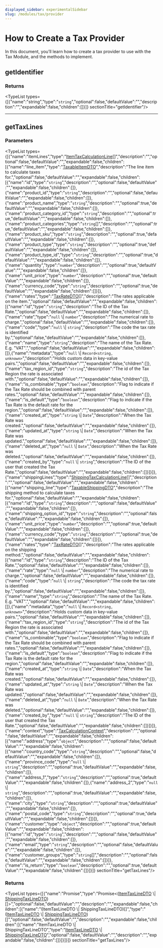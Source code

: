 ```yaml
---
displayed_sidebar: experimentalSidebar
slug: /modules/tax/provider
---
```



# How to Create a Tax Provider

In this document, you’ll learn how to create a tax provider to use with the Tax Module, and the methods to implement.

## getIdentifier

### Returns

<TypeList types={[{"name":"string","type":"`string`","optional":false,"defaultValue":"","description":"","expandable":false,"children":[]}]}  sectionTitle="getIdentifier"/>

___

## getTaxLines

### Parameters

<TypeList types={[{"name":"itemLines","type":"[ItemTaxCalculationLine](../types/tax_provider.ItemTaxCalculationLine.mdx)[]","description":"","optional":false,"defaultValue":"","expandable":false,"children":[{"name":"line_item","type":"[TaxableItemDTO](../../types/TaxTypes/interfaces/types.TaxTypes.TaxableItemDTO.mdx)","description":"The line item to calculate taxes for.","optional":false,"defaultValue":"","expandable":false,"children":[{"name":"id","type":"`string`","description":"","optional":false,"defaultValue":"","expandable":false,"children":[]},{"name":"product_id","type":"`string`","description":"","optional":false,"defaultValue":"","expandable":false,"children":[]},{"name":"product_name","type":"`string`","description":"","optional":true,"defaultValue":"","expandable":false,"children":[]},{"name":"product_category_id","type":"`string`","description":"","optional":true,"defaultValue":"","expandable":false,"children":[]},{"name":"product_categories","type":"`string`[]","description":"","optional":true,"defaultValue":"","expandable":false,"children":[]},{"name":"product_sku","type":"`string`","description":"","optional":true,"defaultValue":"","expandable":false,"children":[]},{"name":"product_type","type":"`string`","description":"","optional":true,"defaultValue":"","expandable":false,"children":[]},{"name":"product_type_id","type":"`string`","description":"","optional":true,"defaultValue":"","expandable":false,"children":[]},{"name":"quantity","type":"`number`","description":"","optional":true,"defaultValue":"","expandable":false,"children":[]},{"name":"unit_price","type":"`number`","description":"","optional":true,"defaultValue":"","expandable":false,"children":[]},{"name":"currency_code","type":"`string`","description":"","optional":true,"defaultValue":"","expandable":false,"children":[]}]},{"name":"rates","type":"[TaxRateDTO](../../types/TaxTypes/interfaces/types.TaxTypes.TaxRateDTO.mdx)[]","description":"The rates applicable on the item.","optional":false,"defaultValue":"","expandable":false,"children":[{"name":"id","type":"`string`","description":"The ID of the Tax Rate.","optional":false,"defaultValue":"","expandable":false,"children":[]},{"name":"rate","type":"`null` \\| `number`","description":"The numerical rate to charge.","optional":false,"defaultValue":"","expandable":false,"children":[]},{"name":"code","type":"`null` \\| `string`","description":"The code the tax rate is identified by.","optional":false,"defaultValue":"","expandable":false,"children":[]},{"name":"name","type":"`string`","description":"The name of the Tax Rate. E.g. \"VAT\".","optional":false,"defaultValue":"","expandable":false,"children":[]},{"name":"metadata","type":"`null` \\| `Record<string, unknown>`","description":"Holds custom data in key-value pairs.","optional":false,"defaultValue":"","expandable":false,"children":[]},{"name":"tax_region_id","type":"`string`","description":"The id of the Tax Region the rate is associated with.","optional":false,"defaultValue":"","expandable":false,"children":[]},{"name":"is_combinable","type":"`boolean`","description":"Flag to indicate if the Tax Rate should be combined with parent rates.","optional":false,"defaultValue":"","expandable":false,"children":[]},{"name":"is_default","type":"`boolean`","description":"Flag to indicate if the Tax Rate is the default rate for the region.","optional":false,"defaultValue":"","expandable":false,"children":[]},{"name":"created_at","type":"`string` \\| `Date`","description":"When the Tax Rate was created.","optional":false,"defaultValue":"","expandable":false,"children":[]},{"name":"updated_at","type":"`string` \\| `Date`","description":"When the Tax Rate was updated.","optional":false,"defaultValue":"","expandable":false,"children":[]},{"name":"deleted_at","type":"`null` \\| `Date`","description":"When the Tax Rate was deleted.","optional":false,"defaultValue":"","expandable":false,"children":[]},{"name":"created_by","type":"`null` \\| `string`","description":"The ID of the user that created the Tax Rate.","optional":false,"defaultValue":"","expandable":false,"children":[]}]}]},{"name":"shippingLines","type":"[ShippingTaxCalculationLine](../types/tax_provider.ShippingTaxCalculationLine.mdx)[]","description":"","optional":false,"defaultValue":"","expandable":false,"children":[{"name":"shipping_line","type":"[TaxableShippingDTO](../../types/TaxTypes/interfaces/types.TaxTypes.TaxableShippingDTO.mdx)","description":"The shipping method to calculate taxes for.","optional":false,"defaultValue":"","expandable":false,"children":[{"name":"id","type":"`string`","description":"","optional":false,"defaultValue":"","expandable":false,"children":[]},{"name":"shipping_option_id","type":"`string`","description":"","optional":false,"defaultValue":"","expandable":false,"children":[]},{"name":"unit_price","type":"`number`","description":"","optional":true,"defaultValue":"","expandable":false,"children":[]},{"name":"currency_code","type":"`string`","description":"","optional":true,"defaultValue":"","expandable":false,"children":[]}]},{"name":"rates","type":"[TaxRateDTO](../../types/TaxTypes/interfaces/types.TaxTypes.TaxRateDTO.mdx)[]","description":"The rates applicable on the shipping method.","optional":false,"defaultValue":"","expandable":false,"children":[{"name":"id","type":"`string`","description":"The ID of the Tax Rate.","optional":false,"defaultValue":"","expandable":false,"children":[]},{"name":"rate","type":"`null` \\| `number`","description":"The numerical rate to charge.","optional":false,"defaultValue":"","expandable":false,"children":[]},{"name":"code","type":"`null` \\| `string`","description":"The code the tax rate is identified by.","optional":false,"defaultValue":"","expandable":false,"children":[]},{"name":"name","type":"`string`","description":"The name of the Tax Rate. E.g. \"VAT\".","optional":false,"defaultValue":"","expandable":false,"children":[]},{"name":"metadata","type":"`null` \\| `Record<string, unknown>`","description":"Holds custom data in key-value pairs.","optional":false,"defaultValue":"","expandable":false,"children":[]},{"name":"tax_region_id","type":"`string`","description":"The id of the Tax Region the rate is associated with.","optional":false,"defaultValue":"","expandable":false,"children":[]},{"name":"is_combinable","type":"`boolean`","description":"Flag to indicate if the Tax Rate should be combined with parent rates.","optional":false,"defaultValue":"","expandable":false,"children":[]},{"name":"is_default","type":"`boolean`","description":"Flag to indicate if the Tax Rate is the default rate for the region.","optional":false,"defaultValue":"","expandable":false,"children":[]},{"name":"created_at","type":"`string` \\| `Date`","description":"When the Tax Rate was created.","optional":false,"defaultValue":"","expandable":false,"children":[]},{"name":"updated_at","type":"`string` \\| `Date`","description":"When the Tax Rate was updated.","optional":false,"defaultValue":"","expandable":false,"children":[]},{"name":"deleted_at","type":"`null` \\| `Date`","description":"When the Tax Rate was deleted.","optional":false,"defaultValue":"","expandable":false,"children":[]},{"name":"created_by","type":"`null` \\| `string`","description":"The ID of the user that created the Tax Rate.","optional":false,"defaultValue":"","expandable":false,"children":[]}]}]},{"name":"context","type":"[TaxCalculationContext](../../types/TaxTypes/interfaces/types.TaxTypes.TaxCalculationContext.mdx)","description":"","optional":false,"defaultValue":"","expandable":false,"children":[{"name":"address","type":"`object`","description":"","optional":false,"defaultValue":"","expandable":false,"children":[{"name":"country_code","type":"`string`","description":"","optional":false,"defaultValue":"","expandable":false,"children":[]},{"name":"province_code","type":"`null` \\| `string`","description":"","optional":true,"defaultValue":"","expandable":false,"children":[]},{"name":"address_1","type":"`string`","description":"","optional":true,"defaultValue":"","expandable":false,"children":[]},{"name":"address_2","type":"`null` \\| `string`","description":"","optional":true,"defaultValue":"","expandable":false,"children":[]},{"name":"city","type":"`string`","description":"","optional":true,"defaultValue":"","expandable":false,"children":[]},{"name":"postal_code","type":"`string`","description":"","optional":true,"defaultValue":"","expandable":false,"children":[]}]},{"name":"customer","type":"`object`","description":"","optional":true,"defaultValue":"","expandable":false,"children":[{"name":"id","type":"`string`","description":"","optional":false,"defaultValue":"","expandable":false,"children":[]},{"name":"email","type":"`string`","description":"","optional":false,"defaultValue":"","expandable":false,"children":[]},{"name":"customer_groups","type":"`string`[]","description":"","optional":false,"defaultValue":"","expandable":false,"children":[]}]},{"name":"is_return","type":"`boolean`","description":"","optional":true,"defaultValue":"","expandable":false,"children":[]}]}]}  sectionTitle="getTaxLines"/>

### Returns

<TypeList types={[{"name":"Promise","type":"Promise&#60;([ItemTaxLineDTO](../../types/TaxTypes/interfaces/types.TaxTypes.ItemTaxLineDTO.mdx) \\| [ShippingTaxLineDTO](../../types/TaxTypes/interfaces/types.TaxTypes.ShippingTaxLineDTO.mdx))[]&#62;","optional":false,"defaultValue":"","description":"","expandable":false,"children":[{"name":"(ItemTaxLineDTO \\| ShippingTaxLineDTO)[]","type":"([ItemTaxLineDTO](../../types/TaxTypes/interfaces/types.TaxTypes.ItemTaxLineDTO.mdx) \\| [ShippingTaxLineDTO](../../types/TaxTypes/interfaces/types.TaxTypes.ShippingTaxLineDTO.mdx))[]","optional":false,"defaultValue":"","description":"","expandable":false,"children":[{"name":"ItemTaxLineDTO \\| ShippingTaxLineDTO","type":"[ItemTaxLineDTO](../../types/TaxTypes/interfaces/types.TaxTypes.ItemTaxLineDTO.mdx) \\| [ShippingTaxLineDTO](../../types/TaxTypes/interfaces/types.TaxTypes.ShippingTaxLineDTO.mdx)","optional":false,"defaultValue":"","description":"","expandable":false,"children":[]}]}]}]}  sectionTitle="getTaxLines"/>

